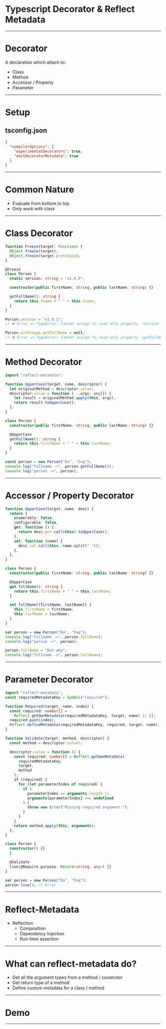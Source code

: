 # Typescript Decorator & Reflect Metadata

---

# Decorator

A declaration which attach to:

- Class
- Method
- Accessor / Property
- Parameter

---

# Setup

## tsconfig.json

```json
{
  "compilerOptions": {
    "experimentalDecorators": true,
    "emitDecoratorMetadata": true
  }
}
```

---

# Common Nature

- Evaluate from bottom to top
- Only work with class

---

# Class Decorator

```ts
function Freeze(target: Function) {
  Object.freeze(target);
  Object.freeze(target.prototype);
}

@Freeze
class Person {
  static version: string = "v1.0.0";

  constructor(public firstName: string, public lastName: string) {}

  getFullName(): string {
    return this.fname + " " + this.lname;
  }
}

Person.version = "v1.0.1";
// ❌ Error => TypeError: Cannot assign to read only property 'version' of function 'class Person'

Person.prototype.getFullName = null;
// ❌ Error => TypeError: Cannot assign to read only property 'getFullName' of object '#<Person>'
```

---

# Method Decorator

```ts
import "reflect-metadata";

function UpperCase(target, name, descriptor) {
  let originalMethod = descriptor.value;
  descriptor.value = function (...args: any[]) {
    let result = originalMethod.apply(this, args);
    return result.toUpperCase();
  };
}

class Person {
  constructor(public firstName: string, public lastName: string) {}

  @UpperCase
  getFullName(): string {
    return this.firstName + " " + this.lastName;
  }
}

const person = new Person("Da", "Faq");
console.log("fullname ->", person.getFullName());
console.log("person ->", person);
```

---

# Accessor / Property Decorator

```ts
function UpperCase(target, name, desc) {
  return {
    enumerable: false,
    configurable: false,
    get: function () {
      return desc.get.call(this).toUpperCase();
    },
    set: function (name) {
      desc.set.call(this, name.split(" "));
    },
  };
}

class Person {
  constructor(public firstName: string, public lastName: string) {}

  @UpperCase
  get fullName(): string {
    return this.firstName + " " + this.lastName;
  }

  set fullName([firstName, lastName]) {
    this.firstName = firstName;
    this.lastName = lastName;
  }
}

var person = new Person("Da", "Faq");
console.log("fullname ->", person.fullName);
console.log("person ->", person);

person.fullName = "But why";
console.log("fullname ->", person.fullName);
```

---

# Parameter Decorator

```ts
import "reflect-metadata";
const requiredMetadataKey = Symbol("required");

function Required(target, name, index) {
  const required: number[] =
    Reflect.getOwnMetadata(requiredMetadataKey, target, name) || [];
  required.push(index);
  Reflect.defineMetadata(requiredMetadataKey, required, target, name);
}

function Validate(target, method, descriptor) {
  const method = descriptor.value!;

  descriptor.value = function () {
    const required: number[] = Reflect.getOwnMetadata(
      requiredMetadataKey,
      target,
      method
    );
    if (required) {
      for (let parameterIndex of required) {
        if (
          parameterIndex >= arguments.length ||
          arguments[parameterIndex] === undefined
        ) {
          throw new Error("Missing required argument.");
        }
      }
    }
    return method.apply(this, arguments);
  };
}

class Person {
  constructor() {}
  }

  @Validate
  live(@Require purpose: Record<string, any>) {}
}

var person = new Person("Da", "Faq");
person.live(); // Error
```

---

# Reflect-Metadata

- Reflection
  - Composition
  - Dependency Injection
  - Run-time assertion

---

# What can reflect-metadata do?

- Get all the argument types from a method / construtor
- Get return type of a method
- Define custom metadata for a class / method

---

# Demo

---
